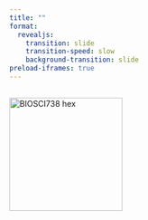 ```yaml
---
title: ""
format:
  revealjs:
    transition: slide
    transition-speed: slow
    background-transition: slide
preload-iframes: true
---
```


## {background-iframe="src/index.html"}

<img src="https://raw.githubusercontent.com/BIOSCI738/cowstats/main/img/coxhex.png" alt="BIOSCI738 hex" width="200" height="200">

## {background-image="https://raw.githubusercontent.com/BIOSCI738/cowstats/main/img/statistical_inference.png" background-size="contain"}

## {background-image="https://raw.githubusercontent.com/BIOSCI738/cowstats/main/img/randomisation.png" background-size="contain"}

## {background-image="https://raw.githubusercontent.com/BIOSCI738/cowstats/main/img/bootstrapping.png" background-size="contain"}

## {background-image="https://raw.githubusercontent.com/BIOSCI738/cowstats/main/img/distributions.png" background-size="contain"}

## {background-image="https://raw.githubusercontent.com/BIOSCI738/cowstats/main/img/mle_p.png" background-size="contain"}
